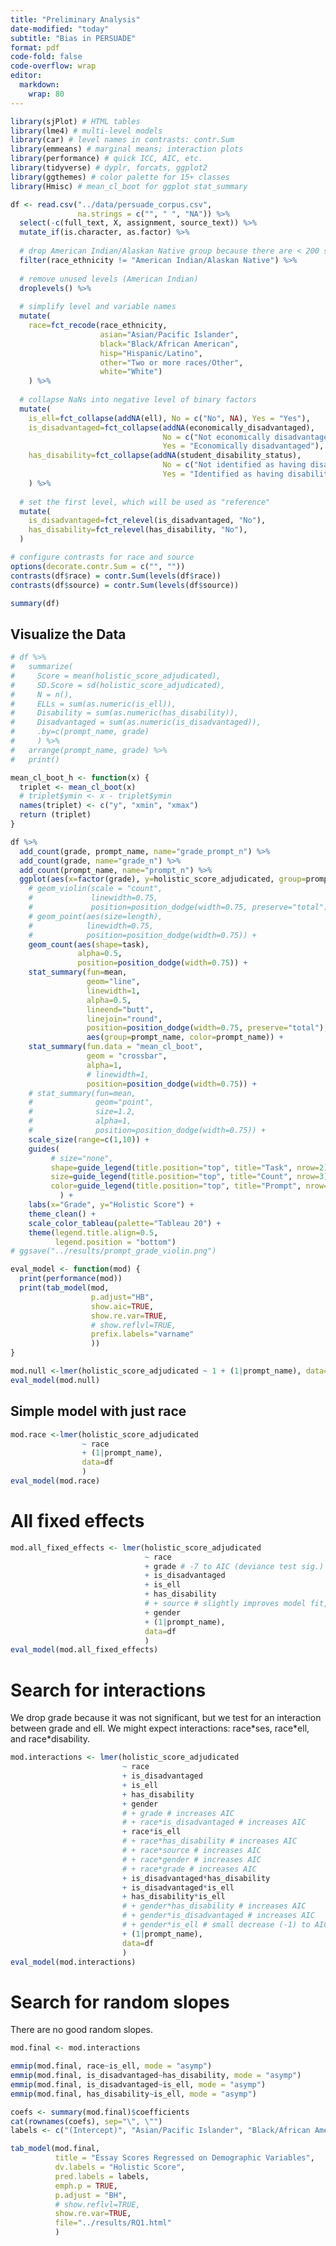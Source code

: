 ```yaml
---
title: "Preliminary Analysis"
date-modified: "today"
subtitle: "Bias in PERSUADE"
format: pdf
code-fold: false
code-overflow: wrap
editor: 
  markdown: 
    wrap: 80
---
```


```r
library(sjPlot) # HTML tables
library(lme4) # multi-level models
library(car) # level names in contrasts: contr.Sum
library(emmeans) # marginal means; interaction plots
library(performance) # quick ICC, AIC, etc.
library(tidyverse) # dyplr, forcats, ggplot2
library(ggthemes) # color palette for 15+ classes
library(Hmisc) # mean_cl_boot for ggplot stat_summary

df <- read.csv("../data/persuade_corpus.csv",
               na.strings = c("", " ", "NA")) %>% 
  select(-c(full_text, X, assignment, source_text)) %>%
  mutate_if(is.character, as.factor) %>%
  
  # drop American Indian/Alaskan Native group because there are < 200 samples
  filter(race_ethnicity != "American Indian/Alaskan Native") %>%
  
  # remove unused levels (American Indian)
  droplevels() %>% 
  
  # simplify level and variable names
  mutate(
    race=fct_recode(race_ethnicity,
                    asian="Asian/Pacific Islander",
                    black="Black/African American", 
                    hisp="Hispanic/Latino",
                    other="Two or more races/Other",
                    white="White")
    ) %>% 
  
  # collapse NaNs into negative level of binary factors
  mutate(
    is_ell=fct_collapse(addNA(ell), No = c("No", NA), Yes = "Yes"),
    is_disadvantaged=fct_collapse(addNA(economically_disadvantaged),
                                  No = c("Not economically disadvantaged", NA),
                                  Yes = "Economically disadvantaged"),
    has_disability=fct_collapse(addNA(student_disability_status),
                                  No = c("Not identified as having disability", NA),
                                  Yes = "Identified as having disability")
    ) %>% 
  
  # set the first level, which will be used as "reference"
  mutate(
    is_disadvantaged=fct_relevel(is_disadvantaged, "No"),
    has_disability=fct_relevel(has_disability, "No"),
  )

# configure contrasts for race and source
options(decorate.contr.Sum = c("", ""))
contrasts(df$race) = contr.Sum(levels(df$race))
contrasts(df$source) = contr.Sum(levels(df$source))

summary(df)
```
## Visualize the Data

```r
# df %>%
#   summarize(
#     Score = mean(holistic_score_adjudicated),
#     SD.Score = sd(holistic_score_adjudicated),
#     N = n(),
#     ELLs = sum(as.numeric(is_ell)),
#     Disability = sum(as.numeric(has_disability)),
#     Disadvantaged = sum(as.numeric(is_disadvantaged)),
#     .by=c(prompt_name, grade)
#     ) %>%
#   arrange(prompt_name, grade) %>%
#   print()

mean_cl_boot_h <- function(x) {
  triplet <- mean_cl_boot(x)
  # triplet$ymin <- x - triplet$ymin
  names(triplet) <- c("y", "xmin", "xmax")
  return (triplet)
}

df %>%
  add_count(grade, prompt_name, name="grade_prompt_n") %>%  
  add_count(grade, name="grade_n") %>% 
  add_count(prompt_name, name="prompt_n") %>%
  ggplot(aes(x=factor(grade), y=holistic_score_adjudicated, group=prompt_name, color=prompt_name)) +
    # geom_violin(scale = "count",
    #             linewidth=0.75,
    #             position=position_dodge(width=0.75, preserve="total")) +
    # geom_point(aes(size=length),
    #            linewidth=0.75,
    #            position=position_dodge(width=0.75)) +
    geom_count(aes(shape=task), 
               alpha=0.5,
               position=position_dodge(width=0.75)) +
    stat_summary(fun=mean,
                 geom="line",
                 linewidth=1,
                 alpha=0.5,
                 lineend="butt",
                 linejoin="round",
                 position=position_dodge(width=0.75, preserve="total"),
                 aes(group=prompt_name, color=prompt_name)) +
    stat_summary(fun.data = "mean_cl_boot",
                 geom = "crossbar",
                 alpha=1,
                 # linewidth=1,
                 position=position_dodge(width=0.75)) +
    # stat_summary(fun=mean,
    #              geom="point",
    #              size=1.2,
    #              alpha=1,
    #              position=position_dodge(width=0.75)) +
    scale_size(range=c(1,10)) +
    guides(
         # size="none",
         shape=guide_legend(title.position="top", title="Task", nrow=2),
         size=guide_legend(title.position="top", title="Count", nrow=3),
         color=guide_legend(title.position="top", title="Prompt", nrow=5)
           ) +
    labs(x="Grade", y="Holistic Score") +
    theme_clean() +
    scale_color_tableau(palette="Tableau 20") +
    theme(legend.title.align=0.5,
          legend.position = "bottom")
# ggsave("../results/prompt_grade_violin.png")
```


```r
eval_model <- function(mod) {
  print(performance(mod))
  print(tab_model(mod,
                  p.adjust="HB",
                  show.aic=TRUE,
                  show.re.var=TRUE,
                  # show.reflvl=TRUE,
                  prefix.labels="varname"
                  ))
}
```

```r
mod.null <-lmer(holistic_score_adjudicated ~ 1 + (1|prompt_name), data=df)
eval_model(mod.null)
```


## Simple model with just race

```r
mod.race <-lmer(holistic_score_adjudicated
                ~ race
                + (1|prompt_name),
                data=df
                )
eval_model(mod.race)
```

# All fixed effects

```r
mod.all_fixed_effects <- lmer(holistic_score_adjudicated 
                              ~ race
                              + grade # -7 to AIC (deviance test sig.)
                              + is_disadvantaged
                              + is_ell
                              + has_disability 
                              # + source # slightly improves model fit, but is not of interest
                              + gender
                              + (1|prompt_name),
                              data=df
                              )
eval_model(mod.all_fixed_effects)
```


# Search for interactions

We drop grade because it was not significant, but we test for an interaction between grade and ell. We might expect interactions: race\*ses, race\*ell, and race\*disability.

```r
mod.interactions <- lmer(holistic_score_adjudicated 
                         ~ race
                         + is_disadvantaged
                         + is_ell
                         + has_disability 
                         + gender
                         # + grade # increases AIC
                         # + race*is_disadvantaged # increases AIC
                         + race*is_ell
                         # + race*has_disability # increases AIC
                         # + race*source # increases AIC
                         # + race*gender # increases AIC
                         # + race*grade # increases AIC
                         + is_disadvantaged*has_disability
                         + is_disadvantaged*is_ell
                         + has_disability*is_ell
                         # + gender*has_disability # increases AIC
                         # + gender*is_disadvantaged # increases AIC
                         # + gender*is_ell # small decrease (-1) to AIC
                         + (1|prompt_name),
                         data=df
                         )
eval_model(mod.interactions)
```

# Search for random slopes

There are no good random slopes.

```r
mod.final <- mod.interactions
```


```r
emmip(mod.final, race~is_ell, mode = "asymp")
emmip(mod.final, is_disadvantaged~has_disability, mode = "asymp")
emmip(mod.final, is_disadvantaged~is_ell, mode = "asymp")
emmip(mod.final, has_disability~is_ell, mode = "asymp")
```

```r
coefs <- summary(mod.final)$coefficients
cat(rownames(coefs), sep="\", \"")
labels <- c("(Intercept)", "Asian/Pacific Islander", "Black/African American", "Hispanic/Latino", "Two or more races/Other", "Economically disadvantaged", "English language learner", "Identified as having disability", "Male", "Asian/Pacific Islander:English language learner", "Black/African American:English language learner", "Hispanic/Latino:English language learner", "Two or more races/Other:English language learner", "Economically disadvantaged:Identified as having disability", "English language learner:Economically disadvantaged", "English language learner:Identified as having disability", "English language learner:Male")

```


```r
tab_model(mod.final, 
          title = "Essay Scores Regressed on Demographic Variables",
          dv.labels = "Holistic Score",
          pred.labels = labels,
          emph.p = TRUE,
          p.adjust = "BH",
          # show.reflvl=TRUE,
          show.re.var=TRUE,
          file="../results/RQ1.html"
          )
```

